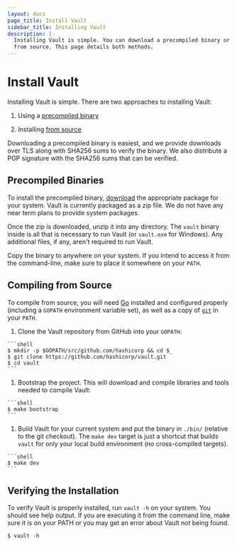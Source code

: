 ```yaml
---
layout: docs
page_title: Install Vault
sidebar_title: Installing Vault
description: |-
  Installing Vault is simple. You can download a precompiled binary or compile
  from source. This page details both methods.
---
```


# Install Vault

Installing Vault is simple. There are two approaches to installing Vault:

1. Using a [precompiled binary](#precompiled-binaries)

1. Installing [from source](#compiling-from-source)

Downloading a precompiled binary is easiest, and we provide downloads over TLS
along with SHA256 sums to verify the binary. We also distribute a PGP signature
with the SHA256 sums that can be verified.

## Precompiled Binaries

To install the precompiled binary, [download](/downloads.html) the appropriate
package for your system. Vault is currently packaged as a zip file. We do not
have any near term plans to provide system packages.

Once the zip is downloaded, unzip it into any directory. The `vault` binary
inside is all that is necessary to run Vault (or `vault.exe` for Windows). Any
additional files, if any, aren't required to run Vault.

Copy the binary to anywhere on your system. If you intend to access it from the
command-line, make sure to place it somewhere on your `PATH`.

## Compiling from Source

To compile from source, you will need [Go](https://golang.org) installed and
configured properly (including a `GOPATH` environment variable set), as well
as a copy of [`git`](https://www.git-scm.com/) in your `PATH`.

  1. Clone the Vault repository from GitHub into your `GOPATH`:

    ```shell
    $ mkdir -p $GOPATH/src/github.com/hashicorp && cd $_
    $ git clone https://github.com/hashicorp/vault.git
    $ cd vault
    ```

  1. Bootstrap the project. This will download and compile libraries and tools
  needed to compile Vault:

    ```shell
    $ make bootstrap
    ```

  1. Build Vault for your current system and put the
  binary in `./bin/` (relative to the git checkout). The `make dev` target is
  just a shortcut that builds `vault` for only your local build environment (no
  cross-compiled targets).

    ```shell
    $ make dev
    ```

## Verifying the Installation

To verify Vault is properly installed, run `vault -h` on your system. You should
see help output. If you are executing it from the command line, make sure it is
on your PATH or you may get an error about Vault not being found.

```shell
$ vault -h
```
